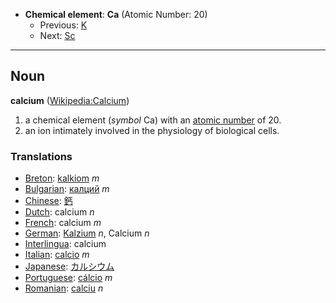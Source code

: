 *'''Chemical element''': '''Ca''' (Atomic Number: 20)
**Previous: [[Potassium|K]]
**Next: [[Scandium|Sc]]
----
== Noun ==
'''calcium''' ([[en:Calcium|Wikipedia:Calcium]])

# a chemical element (''symbol'' Ca) with an [[atomic number]] of 20.
# an ion intimately involved in the physiology of biological cells.

===Translations===
*[[Breton]]: [[kalkiom]] ''m''
*[[Bulgarian]]: [[калций]] ''m''
*[[Chinese]]: [[鈣]]
*[[Dutch]]: calcium ''n''
*[[French]]: calcium ''m''
*[[German]]: [[Kalzium]] ''n'', Calcium ''n''
*[[Interlingua]]: calcium
*[[Italian]]: [[calcio]] ''m''
*[[Japanese]]: [[カルシウム]]
*[[Portuguese]]: [[cálcio]] ''m''
*[[Romanian]]: [[calciu]] ''n''